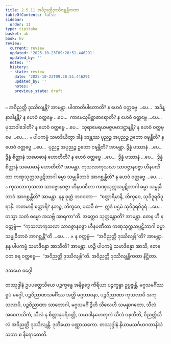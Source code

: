 ```yaml
---
title: 2.5.11 အဝိညတ္တိဒုဿိလျန္တိကထာ
tableOfContents: false
sidebar:
  order: 11
type: tipitaka
basket: ab
book: kv
review:
  current: review
  updated: '2025-10-23T09:20:51.446291'
  updated_by: ''
  notes: ''
  history:
  - state: review
    date: '2025-10-23T09:20:51.446291'
    updated_by: ''
    notes: ''
    previous_state: draft
---
```



<ReviewStatus review={frontmatter.review} showDetails={true} />

<HypothesisAnnotation frontmatter={frontmatter} />

<DynamicBreadcrumb />

<Division number="603" book="kv" e="ch" v="32" p="322">

<Paragraph number="2002" book="kv">
๐ အဝိညတ္တိ ဒုဿိလျန္တိ? အာမန္တာ. ပါဏာတိပါတောတိ? န ဟေဝံ ဝတ္တဗ္ဗေ …ပေ…  အဒိန္နာဒါနန္တိ? န ဟေဝံ ဝတ္တဗ္ဗေ …ပေ…  ကာမေသုမိစ္ဆာစာရောတိ? န ဟေဝံ ဝတ္တဗ္ဗေ …ပေ…  မုသာဝါဒေါတိ? န ဟေဝံ ဝတ္တဗ္ဗေ …ပေ…  သုရာမေရယမဇ္ဇပမာဒဋ္ဌာနန္တိ? န ဟေဝံ ဝတ္တဗ္ဗေ …ပေ… .
</Paragraph>

<Paragraph number="2003" book="kv">
๐ ပါပကမ္မံ သမာဒိယိတွာ ဒါနံ ဒဒန္တဿ ပုညဉ္စ အပုညဉ္စ ဥဘော ဝဍ္ဎန္တီတိ? န ဟေဝံ ဝတ္တဗ္ဗေ …ပေ…  ပုညဉ္စ အပုညဉ္စ ဥဘော ဝဍ္ဎန္တီတိ? အာမန္တာ. ဒွိန္နံ ဖဿာနံ …ပေ…  ဒွိန္နံ စိတ္တာနံ သမောဓာနံ ဟောတီတိ? န ဟေဝံ ဝတ္တဗ္ဗေ …ပေ…  ဒွိန္နံ ဖဿာနံ …ပေ…  ဒွိန္နံ စိတ္တာနံ သမောဓာနံ ဟောတီတိ? အာမန္တာ. ကုသလာကုသလာ သာဝဇ္ဇာနဝဇ္ဇာ ဟီနပဏီတာ ကဏှသုက္ကသပ္ပဋိဘာဂါ ဓမ္မာ သမ္မုခီဘာဝံ အာဂစ္ဆန္တီတိ? န ဟေဝံ ဝတ္တဗ္ဗေ …ပေ… .
</Paragraph>

<Paragraph number="2004" book="kv">
๐ ကုသလာကုသလာ သာဝဇ္ဇာနဝဇ္ဇာ ဟီနပဏီတာ ကဏှသုက္ကသပ္ပဋိဘာဂါ ဓမ္မာ သမ္မုခီဘာဝံ အာဂစ္ဆန္တီတိ? အာမန္တာ. နနု ဝုတ္တံ ဘဂဝတာ—  “စတ္တာရိမာနိ, ဘိက္ခဝေ, သုဝိဒူရဝိဒူရာနိ. ကတမာနိ စတ္တာရိ? နဘဉ္စ, ဘိက္ခဝေ, ပထဝီ စ—  ဣဒံ ပဌမံ သုဝိဒူရဝိဒူရံ …ပေ…  တသ္မာ သတံ ဓမ္မော အသဗ္ဘိ အာရကာ”တိ. အတ္ထေဝ သုတ္တန္တောတိ? အာမန္တာ. တေန ဟိ န ဝတ္တဗ္ဗံ—  “ကုသလာကုသလာ သာဝဇ္ဇာနဝဇ္ဇာ ဟီနပဏီတာ ကဏှသုက္ကသပ္ပဋိဘာဂါ ဓမ္မာ သမ္မုခီဘာဝံ အာဂစ္ဆန္တီ”တိ …ပေ… .
</Paragraph>

</Division>
<Division number="604" book="kv" e="ch" v="32" p="322">

<Paragraph number="2005" book="kv">
× န ဝတ္တဗ္ဗံ—  “အဝိညတ္တိ ဒုဿိလျန်”တိ? အာမန္တာ. နနု ပါပကမ္မံ သမာဒိန္နော အာသီတိ? အာမန္တာ. ဟဉ္စိ ပါပကမ္မံ သမာဒိန္နော အာသိ, တေန ဝတ ရေ ဝတ္တဗ္ဗေ—  “အဝိညတ္တိ ဒုဿိလျန်”တိ.

</Paragraph>
</Division>

<Paragraph number="2006" type="center" book="kv">
အဝိညတ္တိ ဒုဿိလျန္တိကထာ နိဋ္ဌိတာ.

  
ဒသမော ဝဂ္ဂေါ.



</Paragraph>

<Paragraph number="2007" type="center" book="kv">
တဿုဒ္ဒါနံ


</Paragraph>

<Paragraph number="2008" book="kv">
ဥပပတ္တေသိယေ ပဉ္စက္ခန္ဓေ အနိရုဒ္ဓေ ကိရိယာ ပဉ္စက္ခန္ဓာ ဥပ္ပဇ္ဇန္တိ, မဂ္ဂသမင်္ဂိဿ ရူပံ မဂ္ဂေါ, ပဉ္စဝိညာဏသမင်္ဂိဿ အတ္ထိ မဂ္ဂဘာဝနာ, ပဉ္စဝိညာဏာ ကုသလာပိ အကုသလာပိ, ပဉ္စဝိညာဏာ သာဘောဂါ, မဂ္ဂသမင်္ဂီ ဒွီဟိ သီလေဟိ သမန္နာဂတော, သီလံ အစေတသိကံ, သီလံ န စိတ္တာနုပရိဝတ္တိ, သမာဒါနဟေတုကံ သီလံ ဝဍ္ဎတီတိ, ဝိညတ္တိသီလံ အဝိညတ္တိ ဒုဿိလျန္တိ.

</Paragraph>

<Paragraph number="2009" type="center" book="kv">
ဒုတိယော ပဏ္ဏာသကော.



</Paragraph>

<Paragraph number="2010" type="center" book="kv">
တဿုဒ္ဒါနံ


</Paragraph>

<Paragraph number="2011" type="center" book="kv">
နိယာမသင်္ဂဟဂတာနိသံသတာ စ နိရောဓောတိ.
</Paragraph>